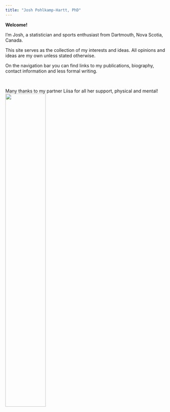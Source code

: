 ```yaml
---
title: "Josh Pohlkamp-Hartt, PhD"
---
```


**Welcome!**

I'm Josh, a statistician and sports enthusiast from Dartmouth, Nova Scotia, Canada.

This site serves as the collection of my interests and ideas. All opinions and ideas are my own unless stated otherwise.

On the navigation bar you can find links to my publications, biography, contact information and less formal writing.

&nbsp;

Many thanks to my partner Liisa for all her support, physical and mental!
<img src="files/LiisaJosh_Engagement.jpg" style="width:50%">